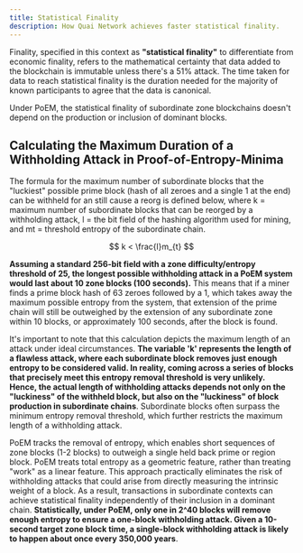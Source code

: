 ```yaml
---
title: Statistical Finality
description: How Quai Network achieves faster statistical finality.
---
```


Finality, specified in this context as **"statistical finality"** to differentiate from economic finality, refers to the mathematical certainty that data added to the blockchain is immutable unless there's a 51% attack. The time taken for data to reach statistical finality is the duration needed for the majority of known participants to agree that the data is canonical.

Under PoEM, the statistical finality of subordinate zone blockchains doesn't depend on the production or inclusion of dominant blocks.

## Calculating the Maximum Duration of a Withholding Attack in Proof-of-Entropy-Minima

The formula for the maximum number of subordinate blocks that the "luckiest" possible prime block (hash of all zeroes and a single 1 at the end) can be withheld for an still cause a reorg is defined below, where k = maximum number of subordinate blocks that can be reorged by a withholding attack, l = the bit field of the hashing algorithm used for mining, and mt = threshold entropy of the subordinate chain.

$$
k < \frac{l}m_{t}
$$

**Assuming a standard 256-bit field with a zone difficulty/entropy threshold of 25, the longest possible withholding attack in a PoEM system would last about 10 zone blocks (100 seconds).** This means that if a miner finds a prime block hash of 63 zeroes followed by a 1, which takes away the maximum possible entropy from the system, that extension of the prime chain will still be outweighed by the extension of any subordinate zone within 10 blocks, or approximately 100 seconds, after the block is found.

It's important to note that this calculation depicts the maximum length of an attack under ideal circumstances. **The variable 'k' represents the length of a flawless attack, where each subordinate block removes just enough entropy to be considered valid. In reality, coming across a series of blocks that precisely meet this entropy removal threshold is very unlikely. Hence, the actual length of withholding attacks depends not only on the "luckiness" of the withheld block, but also on the "luckiness" of block production in subordinate chains**. Subordinate blocks often surpass the minimum entropy removal threshold, which further restricts the maximum length of a withholding attack.

PoEM tracks the removal of entropy, which enables short sequences of zone blocks (1-2 blocks) to outweigh a single held back prime or region block. PoEM treats total entropy as a geometric feature, rather than treating "work" as a linear feature. This approach practically eliminates the risk of withholding attacks that could arise from directly measuring the intrinsic weight of a block. As a result, transactions in subordinate contexts can achieve statistical finality independently of their inclusion in a dominant chain. **Statistically, under PoEM, only one in 2^40 blocks will remove enough entropy to ensure a one-block withholding attack. Given a 10-second target zone block time, a single-block withholding attack is likely to happen about once every 350,000 years**.
